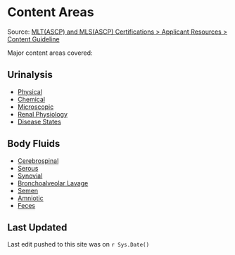 # Content Areas {-}

Source: <a href="https://www.ascp.org/content/board-of-certification/get-credentialed#" target="_blank">MLT(ASCP) and MLS(ASCP) Certifications > Applicant Resources > Content Guideline</a>

Major content areas covered:

## **Urinalysis** {-}

*   [Physical](physical.html)
*   [Chemical](chemical.html)
*   [Microscopic](microscopic.html)
*   [Renal Physiology](renal-physiology.html)
*   [Disease States](disease-states.html)

## **Body Fluids** {-}

*   [Cerebrospinal](cerebrospinal.html)
*   [Serous](serous.html)
*   [Synovial](synovial.html)
*   [Bronchoalveolar Lavage](bal.html)
*   [Semen](semen.html)
*   [Amniotic](amniotic.html)
*   [Feces](feces.html)

## Last Updated {-}

Last edit pushed to this site was on <span id="last_updated">`r Sys.Date()`</span>

